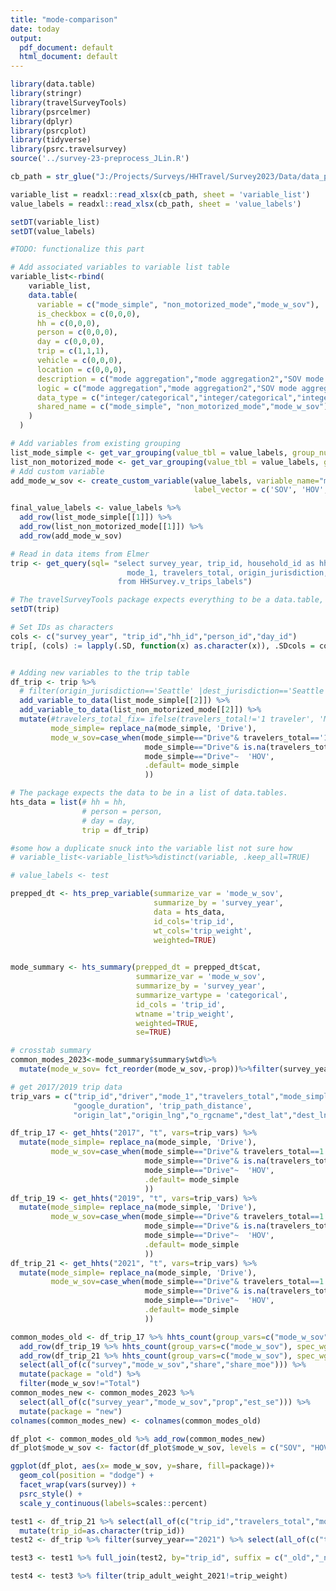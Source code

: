 ```yaml
---
title: "mode-comparison"
date: today
output:
  pdf_document: default
  html_document: default
---
```



```r
library(data.table)
library(stringr)
library(travelSurveyTools)
library(psrcelmer)
library(dplyr)
library(psrcplot)
library(tidyverse)
library(psrc.travelsurvey)
source('../survey-23-preprocess_JLin.R')
```


<!-- Read in Codebook -->
```r
cb_path = str_glue("J:/Projects/Surveys/HHTravel/Survey2023/Data/data_published/PSRC_Codebook_2023_v1.xlsx")

variable_list = readxl::read_xlsx(cb_path, sheet = 'variable_list')
value_labels = readxl::read_xlsx(cb_path, sheet = 'value_labels')

setDT(variable_list)
setDT(value_labels)
```


<!-- Make new variables -->
```r

#TODO: functionalize this part

# Add associated variables to variable list table
variable_list<-rbind(
    variable_list,
    data.table(
      variable = c("mode_simple", "non_motorized_mode","mode_w_sov"),
      is_checkbox = c(0,0,0),
      hh = c(0,0,0),
      person = c(0,0,0),
      day = c(0,0,0),
      trip = c(1,1,1),
      vehicle = c(0,0,0),
      location = c(0,0,0),
      description = c("mode aggregation","mode aggregation2","SOV mode aggregation"),
      logic = c("mode aggregation","mode aggregation2","SOV mode aggregation"),
      data_type = c("integer/categorical","integer/categorical","integer/categorical"),
      shared_name = c("mode_simple", "non_motorized_mode","mode_w_sov")
    )
  )
```


```r

# Add variables from existing grouping
list_mode_simple <- get_var_grouping(value_tbl = value_labels, group_number = "1", grouping_name = "mode_simple")
list_non_motorized_mode <- get_var_grouping(value_tbl = value_labels, group_number = "2", grouping_name = "non_motorized_mode")
# Add custom variable 
add_mode_w_sov <- create_custom_variable(value_labels, variable_name="mode_w_sov",
                                         label_vector = c('SOV', 'HOV', 'Walk', 'Transit', 'Bike', 'Other'))

final_value_labels <- value_labels %>% 
  add_row(list_mode_simple[[1]]) %>% 
  add_row(list_non_motorized_mode[[1]]) %>%
  add_row(add_mode_w_sov)
```


<!-- Create HTS data -->
```r

# Read in data items from Elmer
trip <- get_query(sql= "select survey_year, trip_id, household_id as hh_id, day_id, person_id, 
                          mode_1, travelers_total, origin_jurisdiction, dest_jurisdiction, trip_weight 
                        from HHSurvey.v_trips_labels")

# The travelSurveyTools package expects everything to be a data.table, so run setDT all over the place.
setDT(trip)

# Set IDs as characters
cols <- c("survey_year", "trip_id","hh_id","person_id","day_id")
trip[, (cols) := lapply(.SD, function(x) as.character(x)), .SDcols = cols]


# Adding new variables to the trip table
df_trip <- trip %>%
  # filter(origin_jurisdiction=='Seattle' |dest_jurisdiction=='Seattle') %>% 
  add_variable_to_data(list_mode_simple[[2]]) %>%
  add_variable_to_data(list_non_motorized_mode[[2]]) %>% 
  mutate(#travelers_total_fix= ifelse(travelers_total!='1 traveler', 'More than 1', '1 traveler'),
         mode_simple= replace_na(mode_simple, 'Drive'),
         mode_w_sov=case_when(mode_simple=="Drive"& travelers_total=='1 traveler' ~ 'SOV',
                              mode_simple=="Drive"& is.na(travelers_total) ~ 'SOV',
                              mode_simple=="Drive"~  'HOV',
                              .default= mode_simple
                              ))

# The package expects the data to be in a list of data.tables.
hts_data = list(# hh = hh,
                # person = person,
                # day = day,
                trip = df_trip)
```


```r
#some how a duplicate snuck into the variable list not sure how
# variable_list<-variable_list%>%distinct(variable, .keep_all=TRUE)
```

<!-- ##summarize data -->
```r
# value_labels <- test

prepped_dt <- hts_prep_variable(summarize_var = 'mode_w_sov',
                                summarize_by = 'survey_year',
                                data = hts_data,
                                id_cols='trip_id',
                                wt_cols='trip_weight',
                                weighted=TRUE)
  

mode_summary <- hts_summary(prepped_dt = prepped_dt$cat,
                            summarize_var = 'mode_w_sov',
                            summarize_by = 'survey_year',
                            summarize_vartype = 'categorical',
                            id_cols = 'trip_id',
                            wtname ='trip_weight',
                            weighted=TRUE,
                            se=TRUE)

# crosstab summary
common_modes_2023<-mode_summary$summary$wtd%>%
  mutate(mode_w_sov= fct_reorder(mode_w_sov,-prop))%>%filter(survey_year!='2017')
```


<!-- ## Visualize -->
```r
# get 2017/2019 trip data
trip_vars = c("trip_id","driver","mode_1","travelers_total","mode_simple",'dest_purpose_cat', 'origin_purpose_cat',
              "google_duration", 'trip_path_distance',
              "origin_lat","origin_lng","o_rgcname","dest_lat","dest_lng","d_rgcname")

df_trip_17 <- get_hhts("2017", "t", vars=trip_vars) %>% 
  mutate(mode_simple= replace_na(mode_simple, 'Drive'),
         mode_w_sov=case_when(mode_simple=="Drive"& travelers_total==1 ~ 'SOV',
                              mode_simple=="Drive"& is.na(travelers_total) ~ 'SOV',
                              mode_simple=="Drive"~  'HOV',
                              .default= mode_simple
                              ))
df_trip_19 <- get_hhts("2019", "t", vars=trip_vars) %>% 
  mutate(mode_simple= replace_na(mode_simple, 'Drive'),
         mode_w_sov=case_when(mode_simple=="Drive"& travelers_total==1 ~ 'SOV',
                              mode_simple=="Drive"& is.na(travelers_total) ~ 'SOV',
                              mode_simple=="Drive"~  'HOV',
                              .default= mode_simple
                              ))
df_trip_21 <- get_hhts("2021", "t", vars=trip_vars) %>% 
  mutate(mode_simple= replace_na(mode_simple, 'Drive'),
         mode_w_sov=case_when(mode_simple=="Drive"& travelers_total==1 ~ 'SOV',
                              mode_simple=="Drive"& is.na(travelers_total) ~ 'SOV',
                              mode_simple=="Drive"~  'HOV',
                              .default= mode_simple
                              ))

common_modes_old <- df_trip_17 %>% hhts_count(group_vars=c("mode_w_sov"), spec_wgt = "trip_weight_2017") %>%
  add_row(df_trip_19 %>% hhts_count(group_vars=c("mode_w_sov"), spec_wgt = "trip_weight_2019")) %>%
  add_row(df_trip_21 %>% hhts_count(group_vars=c("mode_w_sov"), spec_wgt = "trip_adult_weight_2021")) %>%
  select(all_of(c("survey","mode_w_sov","share","share_moe"))) %>%
  mutate(package = "old") %>%
  filter(mode_w_sov!="Total")
common_modes_new <- common_modes_2023 %>%
  select(all_of(c("survey_year","mode_w_sov","prop","est_se"))) %>%
  mutate(package = "new")
colnames(common_modes_new) <- colnames(common_modes_old)

df_plot <- common_modes_old %>% add_row(common_modes_new)
df_plot$mode_w_sov <- factor(df_plot$mode_w_sov, levels = c("SOV", "HOV", "Transit", "Walk", "Bike", "Other"))

ggplot(df_plot, aes(x= mode_w_sov, y=share, fill=package))+
  geom_col(position = "dodge") +
  facet_wrap(vars(survey)) +
  psrc_style() +
  scale_y_continuous(labels=scales::percent)
```

```r
test1 <- df_trip_21 %>% select(all_of(c("trip_id","travelers_total","mode_simple","mode_w_sov","trip_adult_weight_2021"))) %>%
  mutate(trip_id=as.character(trip_id))
test2 <- df_trip %>% filter(survey_year=="2021") %>% select(all_of(c("trip_id","travelers_total","mode_simple","mode_w_sov","trip_weight")))

test3 <- test1 %>% full_join(test2, by="trip_id", suffix = c("_old","_new"))

test4 <- test3 %>% filter(trip_adult_weight_2021!=trip_weight)
```

